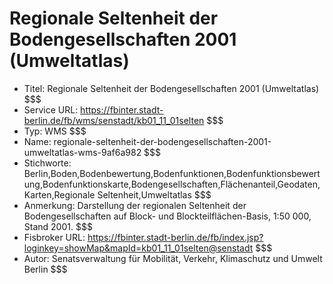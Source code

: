 # Regionale Seltenheit der Bodengesellschaften 2001 (Umweltatlas)
- Titel: Regionale Seltenheit der Bodengesellschaften 2001 (Umweltatlas) $$$
- Service URL: https://fbinter.stadt-berlin.de/fb/wms/senstadt/kb01_11_01selten $$$
- Typ: WMS $$$
- Name: regionale-seltenheit-der-bodengesellschaften-2001-umweltatlas-wms-9af6a982 $$$
- Stichworte: Berlin,Boden,Bodenbewertung,Bodenfunktionen,Bodenfunktionsbewertung,Bodenfunktionskarte,Bodengesellschaften,Flächenanteil,Geodaten,Karten,Regionale Seltenheit,Umweltatlas $$$
- Anmerkung: Darstellung der regionalen Seltenheit der Bodengesellschaften auf Block- und Blockteilflächen-Basis, 1:50 000, Stand 2001. $$$
- Fisbroker URL: https://fbinter.stadt-berlin.de/fb/index.jsp?loginkey=showMap&mapId=kb01_11_01selten@senstadt $$$
- Autor: Senatsverwaltung für Mobilität, Verkehr, Klimaschutz und Umwelt Berlin $$$
